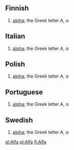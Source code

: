 ==Finnish==
#[[alpha]]; the Greek letter Α, α
==Italian==
#[[alpha]]; the Greek letter Α, α
==Polish==
#[[alpha]]; the Greek letter Α, α
==Portuguese==
#[[alpha]]; the Greek letter Α, α
==Swedish==
#[[alpha]]; the Greek letter Α, α

[[gl:Alfa]]
[[pl:Alfa]]
[[fi:Alfa]]